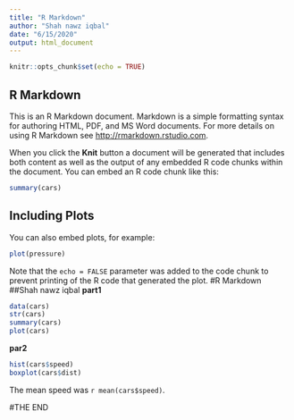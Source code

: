 ```yaml
---
title: "R Markdown"
author: "Shah nawz iqbal"
date: "6/15/2020"
output: html_document
---
```


```r
knitr::opts_chunk$set(echo = TRUE)
```

## R Markdown

This is an R Markdown document. Markdown is a simple formatting syntax for authoring HTML, PDF, and MS Word documents. For more details on using R Markdown see <http://rmarkdown.rstudio.com>.

When you click the **Knit** button a document will be generated that includes both content as well as the output of any embedded R code chunks within the document. You can embed an R code chunk like this:

```r
summary(cars)
```

## Including Plots

You can also embed plots, for example:

```r
plot(pressure)
```

Note that the `echo = FALSE` parameter was added to the code chunk to prevent printing of the R code that generated the plot.
#R Markdown
##Shah nawz iqbal
**part1**

```r
data(cars)
str(cars)
summary(cars)
plot(cars)
```
**par2**
```r
hist(cars$speed)
boxplot(cars$dist)
```

The mean speed was `r mean(cars$speed)`.

#THE END




